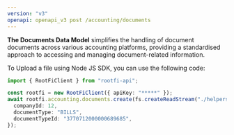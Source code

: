 ```yaml
---
version: "v3"
openapi: openapi_v3 post /accounting/documents
---
```


**The Documents Data Model** simplifies the handling of document documents across various accounting platforms, providing a standardised approach to accessing and managing document-related information.

To Upload a file using Node JS SDK, you can use the following code:

```typescript
import { RootFiClient } from "rootfi-api";

const rootfi = new RootFiClient({ apiKey: "*****" });
await rootfi.accounting.documents.create(fs.createReadStream("./helpers/test_img.png"), {
  companyId: 12,
  documentType: "BILLS",
  documentTypeId: "3770712000000689685",
});
```